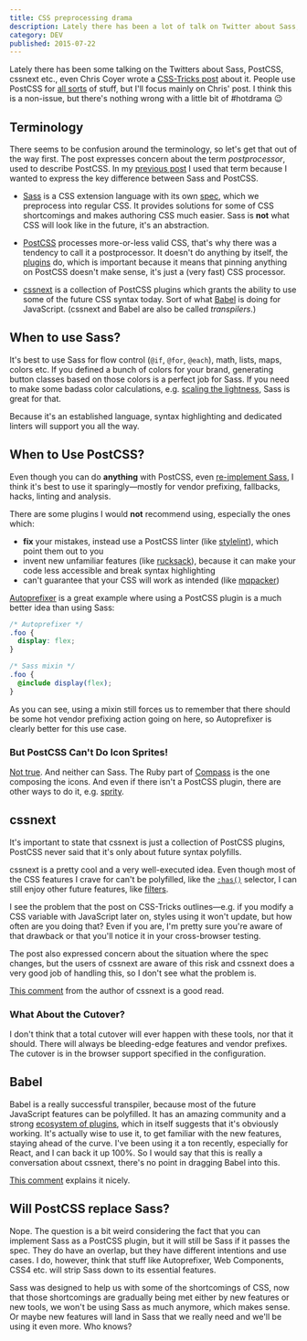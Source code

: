 ```yaml
---
title: CSS preprocessing drama
description: Lately there has been a lot of talk on Twitter about Sass, PostCSS, cssnext etc. How do all of these tools work together?
category: DEV
published: 2015-07-22
---
```


Lately there has been some talking on the Twitters about Sass, PostCSS, cssnext etc., even Chris Coyer wrote a [CSS-Tricks post](https://css-tricks.com/the-trouble-with-preprocessing-based-on-future-specs/) about it. People use PostCSS for [all sorts][postcss-plugins] of stuff, but I'll focus mainly on Chris' post. I think this is a non-issue, but there's nothing wrong with a little bit of #hotdrama :wink:

## Terminology

There seems to be confusion around the terminology, so let's get that out of the way first. The post expresses concern about the term *postprocessor*, used to describe PostCSS. In my [previous post](/blog/css-pre-vs-post-processing) I used that term because I wanted to express the key difference between Sass and PostCSS.

  * [Sass] is a CSS extension language with its own [spec][sass-spec], which we preprocess into regular CSS. It provides solutions for some of CSS shortcomings and makes authoring CSS much easier. Sass is **not** what CSS will look like in the future, it's an abstraction.

  * [PostCSS] processes more-or-less valid CSS, that's why there was a tendency to call it a postprocessor. It doesn't do anything by itself, the [plugins][postcss-plugins] do, which is important because it means that pinning anything on PostCSS doesn't make sense, it's just a (very fast) CSS processor.

  * [cssnext] is a collection of PostCSS plugins which grants the ability to use some of the future CSS syntax today. Sort of what [Babel] is doing for JavaScript. (cssnext and Babel are also be called *transpilers*.)

## When to use Sass?

It's best to use Sass for flow control (`@if`, `@for`, `@each`), math, lists, maps, colors etc. If you defined a bunch of colors for your brand, generating button classes based on those colors is a perfect job for Sass. If you need to make some badass color calculations, e.g. [scaling the lightness], Sass is great for that.

Because it's an established language, syntax highlighting and dedicated linters will support you all the way.

## When to Use PostCSS?

Even though you can do **anything** with PostCSS, even [re-implement Sass][precss], I think it's best to use it sparingly—mostly for vendor prefixing, fallbacks, hacks, linting and analysis.

There are some plugins I would **not** recommend using, especially the ones which:

  * **fix** your mistakes, instead use a PostCSS linter (like [stylelint]), which point them out to you
  * invent new unfamiliar features (like [rucksack]), because it can make your code less accessible and break syntax highlighting
  * can't guarantee that your CSS will work as intended (like [mqpacker])

[Autoprefixer] is a great example where using a PostCSS plugin is a much better idea than using Sass:

```scss
/* Autoprefixer */
.foo {
  display: flex;
}

/* Sass mixin */
.foo {
  @include display(flex);
}
```

As you can see, using a mixin still forces us to remember that there should be some hot vendor prefixing action going on here, so Autoprefixer is clearly better for this use case.

### But PostCSS Can't Do Icon Sprites!

[Not true][sprites]. And neither can Sass. The Ruby part of [Compass] is the one composing the icons. And even if there isn't a PostCSS plugin, there are other ways to do it, e.g. [sprity].

## cssnext

It's important to state that cssnext is just a collection of PostCSS plugins, PostCSS never said that it's only about future syntax polyfills.

cssnext is a pretty cool and a very well-executed idea. Even though most of the CSS features I crave for can't be polyfilled, like the [`:has()`] selector, I can still enjoy other future features, like [filters].

I see the problem that the post on CSS-Tricks outlines—e.g. if you modify a CSS variable with JavaScript later on, styles using it won't update, but how often are you doing that? Even if you are, I'm pretty sure you're aware of that drawback or that you'll notice it in your cross-browser testing.

The post also expressed concern about the situation where the spec changes, but the users of cssnext are aware of this risk and cssnext does a very good job of handling this, so I don't see what the problem is.

[This comment][cssnext-comment] from the author of cssnext is a good read.

### What About the Cutover?

I don't think that a total cutover will ever happen with these tools, nor that it should. There will always be bleeding-edge features and vendor prefixes. The cutover is in the browser support specified in the configuration.

## Babel

Babel is a really successful transpiler, because most of the future JavaScript features can be polyfilled. It has an amazing community and a strong [ecosystem of plugins][babel-gh], which in itself suggests that it's obviously working. It's actually wise to use it, to get familiar with the new features, staying ahead of the curve. I've been using it a ton recently, especially for React, and I can back it up 100%. So I would say that this is really a conversation about cssnext, there's no point in dragging Babel into this.

[This comment][babel-comment] explains it nicely.

## Will PostCSS replace Sass?

Nope. The question is a bit weird considering the fact that you can implement Sass as a PostCSS plugin, but it will still be Sass if it passes the spec. They do have an overlap, but they have different intentions and use cases. I do, however, think that stuff like Autoprefixer, Web Components, CSS4 etc. will strip Sass down to its essential features.

Sass was designed to help us with some of the shortcomings of CSS, now that those shortcomings are gradually being met either by new features or new tools, we won't be using Sass as much anymore, which makes sense. Or maybe new features will land in Sass that we really need and we'll be using it even more. Who knows?

[sass]: https://sass-lang.com/
[sass-spec]: https://github.com/sass/sass-spec
[scaling the lightness]: https://github.com/silvenon/generator-wbp/blob/7d33d6c472d09744bad0b6b06292c53f670d40e3/generators/app/templates/styles/_functions.scss#L14-L20
[compass]: http://compass-style.org/
[sprity]: https://www.npmjs.com/package/sprity
[postcss]: https://github.com/postcss/postcss
[postcss-plugins]: https://github.com/postcss/postcss#plugins
[precss]: https://github.com/csstools/precss
[stylelint]: https://github.com/stylelint/stylelint
[rucksack]: https://github.com/madeleineostoja/rucksack
[mqpacker]: https://github.com/hail2u/node-css-mqpacker#known-issues
[sprites]: https://github.com/2createStudio/postcss-sprites
[autoprefixer]: https://github.com/postcss/autoprefixer
[cssnext]: https://cssnext.github.io/
[`:has()`]: https://drafts.csswg.org/selectors-4/#relational
[filters]: https://github.com/iamvdo/pleeease-filters#example
[cssnext-comment]: https://css-tricks.com/the-trouble-with-preprocessing-based-on-future-specs/#comment-1595997
[babel]: https://babeljs.io/
[babel-gh]: https://github.com/babel
[babel-comment]: https://css-tricks.com/the-trouble-with-preprocessing-based-on-future-specs/#comment-1595970